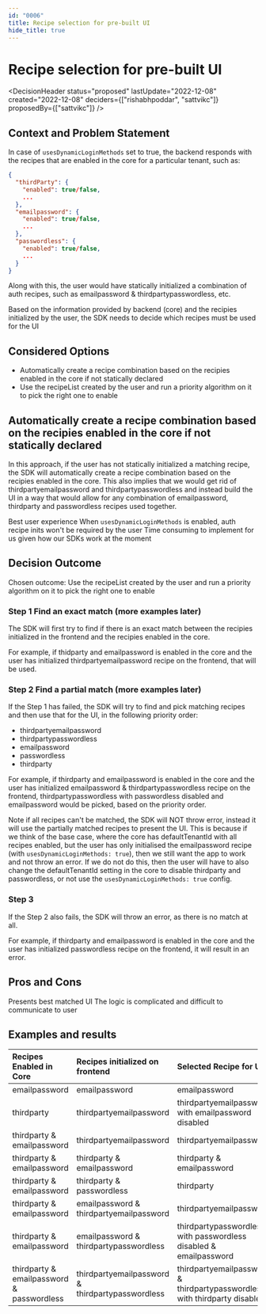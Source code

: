 ```yaml
---
id: "0006"
title: Recipe selection for pre-built UI
hide_title: true
---
```



# Recipe selection for pre-built UI

<DecisionHeader status="proposed" lastUpdate="2022-12-08" created="2022-12-08" deciders={["rishabhpoddar", "sattvikc"]} proposedBy={["sattvikc"]} />

## Context and Problem Statement

In case of `usesDynamicLoginMethods` set to true, the backend responds with the recipes that are enabled in the core for a particular tenant, such as:
```json
{
  "thirdParty": {
    "enabled": true/false,
    ...
  },
  "emailpassword": {
    "enabled": true/false,
    ...
  },
  "passwordless": {
    "enabled": true/false,
    ...
  }
}
```

Along with this, the user would have statically initialized a combination of auth recipes, such as emailpassword & thirdpartypasswordless, etc.

Based on the information provided by backend (core) and the recipies initialized by the user, the SDK needs to decide which recipes must be used for the UI

## Considered Options

* Automatically create a recipe combination based on the recipies enabled in the core if not statically declared
* Use the recipeList created by the user and run a priority algorithm on it to pick the right one to enable

## Automatically create a recipe combination based on the recipies enabled in the core if not statically declared

In this approach, if the user has not statically initialized a matching recipe, the SDK will automatically create a recipe combination based on the recipies enabled in the core. This also implies that we would get rid of thirdpartyemailpassword and thirdpartypasswordless and instead build the UI in a way that would allow for any combination of emailpassword, thirdparty and passwordless recipes used together.


<ArgumentPro> Best user experience </ArgumentPro>
<ArgumentPro> When `usesDynamicLoginMethods` is enabled, auth recipe inits won't be required by the user </ArgumentPro>
<ArgumentCon> Time consuming to implement for us given how our SDKs work at the moment</ArgumentCon>

## Decision Outcome

Chosen outcome: Use the recipeList created by the user and run a priority algorithm on it to pick the right one to enable

### Step 1 Find an exact match (more examples later)

The SDK will first try to find if there is an exact match between the recipies initialized in the frontend and the recipies enabled in the core.

For example, if thidparty and emailpassword is enabled in the core and the user has initialized thirdpartyemailpassword recipe on the frontend, that will be used.

### Step 2 Find a partial match (more examples later)

If the Step 1 has failed, the SDK will try to find and pick matching recipes and then use that for the UI, in the following priority order:

* thirdpartyemailpassword
* thirdpartypasswordless
* emailpassword
* passwordless
* thirdparty

For example, if thirdparty and emailpassword is enabled in the core and the user has initialized emailpassword & thirdpartypasswordless recipe on the frontend, thirdpartypasswordless with passwordless disabled and emailpassword would be picked, based on the priority order.

Note if all recipes can't be matched, the SDK will NOT throw error, instead it will use the partially matched recipes to present the UI. This is because if we think of the base case, where the core has defaultTenantId with all recipes enabled, but the user has only initialised the emailpassword recipe (with `usesDynamicLoginMethods: true`), then we still want the app to work and not throw an error. If we do not do this, then the user will have to also change the defaultTenantId setting in the core to disable thirdparty and passwordless, or not use the `usesDynamicLoginMethods: true` config.

### Step 3

If the Step 2 also fails, the SDK will throw an error, as there is no match at all.

For example, if thirdparty and emailpassword is enabled in the core and the user has initialized passwordless recipe on the frontend, it will result in an error.

## Pros and Cons

<ArgumentPro> Presents best matched UI </ArgumentPro>
<ArgumentCon> The logic is complicated and difficult to communicate to user </ArgumentCon>

## Examples and results

| Recipes Enabled in Core | Recipes initialized on frontend | Selected Recipe for UI |
| :---------------------- | :------------------------------ | :--------------------- |
| emailpassword           | emailpassword                   | emailpassword          |
| thirdparty              | thirdpartyemailpassword         | thirdpartyemailpassword with emailpassword disabled |
| thirdparty & emailpassword | thirdpartyemailpassword      | thirdpartyemailpassword |
| thirdparty & emailpassword | thirdparty & emailpassword   | thirdparty & emailpassword |
| thirdparty & emailpassword | thirdparty & passwordless    | thirdparty             |
| thirdparty & emailpassword | emailpassword & thirdpartyemailpassword | thirdpartyemailpassword |
| thirdparty & emailpassword | emailpassword & thirdpartypasswordless | thirdpartypasswordless with passwordless disabled & emailpassword |
| thirdparty & emailpassword & passwordless | thirdpartyemailpassword & thirdpartypasswordless | thirdpartyemailpassword & thirdpartypasswordless with thirdparty disabled |
